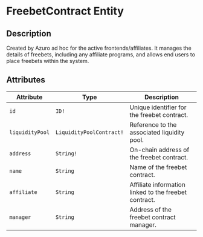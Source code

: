 # FreebetContract Entity

## Description

Created by Azuro ad hoc for the active frontends/affiliates. It manages the details of freebets, including any affiliate programs, and allows end users to place freebets within the system.

## Attributes

| **Attribute** | **Type** | **Description** |
| --- | --- | --- |
| `id` | `ID!` | Unique identifier for the freebet contract. |
| `liquidityPool` | `LiquidityPoolContract!` | Reference to the associated liquidity pool. |
| `address` | `String!` | On-chain address of the freebet contract. |
| `name` | `String` | Name of the freebet contract. |
| `affiliate` | `String` | Affiliate information linked to the freebet contract. |
| `manager` | `String` | Address of the freebet contract manager. |